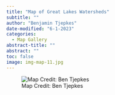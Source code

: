 ```yaml
---
title: "Map of Great Lakes Watersheds"
subtitle: ""
author: "Benjamin Tjepkes"
date-modified: "6-1-2023"
categories:
  - Map Gallery
abstract-title: ""
abstract: ""
toc: false
image: img-map-11.jpg
---
```


![Map Credit: Ben Tjepkes](img-map-11.jpg){.image-bordered }
